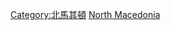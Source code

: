 {{Commonscat|Transport in the Republic of Macedonia}}

[[Category:北馬其頓|Category:北馬其頓]]
[[Category:欧洲各国交通|North Macedonia]]
